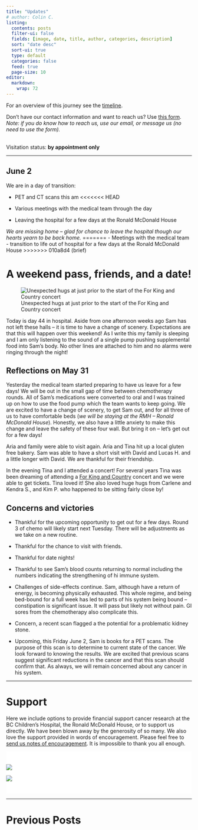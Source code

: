 ```yaml
---
title: "Updates"
# author: Colin C.
listing:
  contents: posts
  filter-ui: false
  fields: [image, date, title, author, categories, description]
  sort: "date desc"
  sort-ui: true
  type: default
  categories: false
  feed: true
  page-size: 10
editor: 
  markdown: 
    wrap: 72
---
```


For an overview of this journey see the [timeline](./timeline.html).

Don't have our contact information and want to reach us? Use [this
form](/contact.html). <br />*Note: if you do know how to reach us, use
our email, or message us (no need to use the form).*

<br/> Visitation status: **by appointment only**

------------------------------------------------------------------------

::: callout-note
## June 2

We are in a day of transition:

-   PET and CT scans this am
<<<<<<< HEAD

-   Various meetings with the medical team through the day

-   Leaving the hospital for a few days at the Ronald McDonald House

*We are missing home -- glad for chance to leave the hospital though
our hearts yearn to be back home.*
=======
-   Meetings with the medical team
-   transition to life out of hospital for a few days at the Ronald
    McDonald House
>>>>>>> 010a8d4 (brief)
:::

# A weekend pass, friends, and a date!

![Unexpected hugs at just prior to the start of the For King and Country
concert](https://samsstory.s3.ca-central-1.amazonaws.com/hugs-4kc-concert.jpg)

Today is day 44 in hospital. Aside from one afternoon weeks ago Sam has
not left these halls -- it is time to have a change of scenery.
Expectations are that this will happen over this weekend! As I write
this my family is sleeping and I am only listening to the sound of a
single pump pushing supplemental food into Sam's body. No other lines
are attached to him and no alarms were ringing through the night!

## Reflections on May 31

Yesterday the medical team started preparing to have us leave for a few
days! We will be out in the small gap of time between chemotherapy
rounds. All of Sam's medications were converted to oral and I was
trained up on how to use the food pump which the team wants to keep
going. We are excited to have a change of scenery, to get Sam out, and
for all three of us to have comfortable beds (*we will be staying at the
RMH -- Ronald McDonald House*). Honestly, we also have a little anxiety
to make this change and leave the safety of these four wall. But bring
it on -- let's get out for a few days!

Aria and family were able to visit again. Aria and Tina hit up a local
gluten free bakery. Sam was able to have a short visit with David and
Lucas H. and a little longer with David. We are thankful for their
friendship.

In the evening Tina and I attended a concert! For several years Tina was
been dreaming of attending a [For King and
Country](https://open.spotify.com/artist/3sDbKMebVH2VYcRSl7u1VC?si=6FcIxJJtS6uwiBK8RLl0qA)
concert and we were able to get tickets. Tina loved it! She also loved
huge hugs from Carlene and Kendra S., and Kim P. who happened to be
sitting fairly close by!

## Concerns and victories

-   Thankful for the upcoming opportunity to get out for a few days.
    Round 3 of chemo will likely start next Tuesday. There will be
    adjustments as we take on a new routine.

-   Thankful for the chance to visit with friends.

-   Thankful for date nights!

-   Thankful to see Sam's blood counts returning to normal including the
    numbers indicating the strengthening of hi immune system.

-   Challenges of side-effects continue. Sam, although have a return of
    energy, is becoming physically exhausted. This whole regime, and
    being bed-bound for a full week has led to parts of his system being
    bound -- constipation is significant issue. It will pass but likely
    not without pain. GI sores from the chemotherapy also complicate
    this.

-   Concern, a recent scan flagged a the potential for a problematic
    kidney stone.

-   Upcoming, this Friday June 2, Sam is books for a PET scans. The
    purpose of this scan is to determine to current state of the cancer.
    We look forward to knowing the results. We are excited that previous
    scans suggest significant reductions in the cancer and that this
    scan should confirm that. As always, we will remain concerned about
    any cancer in his system.

------------------------------------------------------------------------

# Support

Here we include options to provide financial support cancer research at
the BC Children's Hospital, the Ronald McDonald House, or to support us
directly. We have been blown away by the generosity of so many. We also
love the support provided in words of encouragement. Please feel free to
[send us notes of encouragement](contact.html). It is impossible to
thank you all enough.

::: {.support-container style="background-color: #fff"}
::: {.support layout-ncol="2" style="background-color: #fff; padding-top:1.4em; padding-right:2em"}
[![](/img/bc-childrens_logo.png)](http://www.bcchildrens.ca/donate)

::: {.gfm-embed data-url="https://www.gofundme.com/f/help-the-chisholm-family-while-sam-battles-cancer/widget/medium"}
```{=html}
<script defer src="https://www.gofundme.com/static/js/embed.js"></script>
```
:::
:::

::: {.support style="background-color: #fff; padding-bottom:1.4em; padding-right:2em; align:center"}
[![](https://samsstory.s3.ca-central-1.amazonaws.com/rmdhbc.png)](https://rmhbc.ca)
:::
:::

------------------------------------------------------------------------

# Previous Posts
